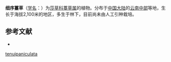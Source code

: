 {{Speciesbox
| name = 细序薹草
| status = 
| status_system = 
| image =
| genus = Carex
| species = tenuipaniculata
| authority = P. C. Li
}}

'''细序薹草'''（[[学名|学名]]：{{lang|la|''Carex tenuipaniculata''}}）为[[莎草科|莎草科]][[薹草属|薹草属]]的植物。分布于[[中国大陆|中国大陆]]的[[云南中部|云南中部]]等地，生长于海拔2,100米的地区，多生于林下，目前尚未由人工引种栽培。

== 参考文献 ==
<div class="references-small">
* {{cite web| url =http://www.bioinfo.cn/db05/KmzwSpecies.php?action=view&id=24923| title =细序薹草| work =《中国高等植物数据库全库》| publisher =中国科学院微生物研究所| author =昆明植物研究所| accessdate =2009-02-25| deadurl =yes| archiveurl =https://web.archive.org/web/20160305014748/http://www.bioinfo.cn/db05/KmzwSpecies.php?action=view&id=24923| archivedate =2016-03-05}}
</div>
{{Taxonbar|from=Q15232507}}

{{DEFAULTSORT:Carex tenuipaniculata}}
[[Category:薹草属|tenuipaniculata]]


{{Carex-stub}}